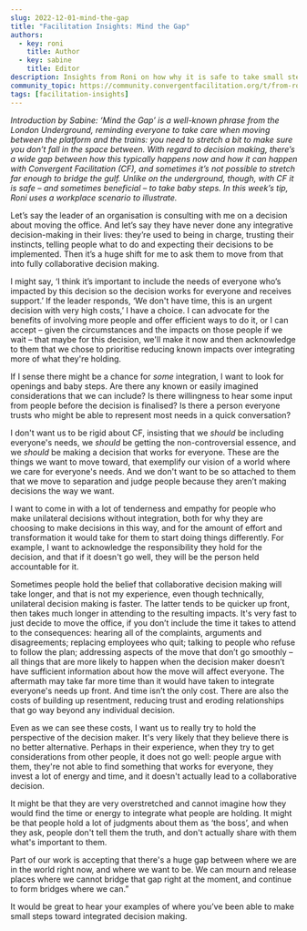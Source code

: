 ```yaml
---
slug: 2022-12-01-mind-the-gap
title: "Facilitation Insights: Mind the Gap"
authors:
  - key: roni
    title: Author
  - key: sabine
    title: Editor
description: Insights from Roni on how why it is safe to take small steps when applying CF, illustrated by a workplace scenario.
community_topic: https://community.convergentfacilitation.org/t/from-roni-mind-the-gap/90
tags: [facilitation-insights]
---
```


*Introduction by Sabine: ‘Mind the Gap’ is a well-known phrase from the London Underground, reminding everyone to take care when moving between the platform and the trains: you need to stretch a bit to make sure you don’t fall in the space between. With regard to decision making, there’s a wide gap between how this typically happens now and how it can happen with Convergent Facilitation (CF), and sometimes it’s not possible to stretch far enough to bridge the gulf. Unlike on the underground, though, with CF it *is* safe – and sometimes beneficial – to take baby steps. In this week’s tip, Roni uses a workplace scenario to illustrate.*

<!--truncate-->

<ShareFacilitationInsight community_topic={frontMatter.community_topic}/>

Let’s say the leader of an organisation is consulting with me on a decision about moving the office. And let’s say they have never done any integrative decision-making in their lives: they’re used to being in charge, trusting their instincts, telling people what to do and expecting their decisions to be implemented. Then it’s a huge shift for me to ask them to move from that into fully collaborative decision making.

I might say, ‘I think it’s important to include the needs of everyone who’s impacted by this decision so the decision works for everyone and receives support.’ If the leader responds, ‘We don't have time, this is an urgent decision with very high costs,’ I have a choice. I can advocate for the benefits of involving more people and offer efficient ways to do it, or I can accept – given the circumstances and the impacts on those people if we wait – that maybe for this decision, we'll make it now and then acknowledge to them that we chose to prioritise reducing known impacts over integrating more of what they're holding.

If I sense there might be a chance for *some* integration, I want to look for openings and baby steps. Are there any known or easily imagined considerations that we can include? Is there willingness to hear some input from people before the decision is finalised? Is there a person everyone trusts who might be able to represent most needs in a quick conversation?

I don't want us to be rigid about CF, insisting that we *should* be including everyone's needs, we *should* be getting the non-controversial essence, and we *should* be making a decision that works for everyone. These are the things we want to move toward, that exemplify our vision of a world where we care for everyone's needs. And we don't want to be so attached to them that we move to separation and judge people because they aren’t making decisions the way we want.

I want to come in with a lot of tenderness and empathy for people who make unilateral decisions without integration, both for why they are choosing to make decisions in this way, and for the amount of effort and transformation it would take for them to start doing things differently. For example, I want to acknowledge the responsibility they hold for the decision, and that if it doesn't go well, they will be the person held accountable for it.

Sometimes people hold the belief that collaborative decision making will take longer, and that is not my experience, even though technically, unilateral decision making is faster. The latter tends to be quicker up front, then takes much longer in attending to the resulting impacts. It's very fast to just decide to move the office, if you don’t include the time it takes to attend to the consequences: hearing all of the complaints, arguments and disagreements; replacing employees who quit; talking to people who refuse to follow the plan; addressing aspects of the move that don’t go smoothly – all things that are more likely to happen when the decision maker doesn’t have sufficient information about how the move will affect everyone. The aftermath may take far more time than it would have taken to integrate everyone's needs up front. And time isn’t the only cost. There are also the costs of building up resentment, reducing trust and eroding relationships that go way beyond any individual decision.

Even as we can see these costs, I want us to really try to hold the perspective of the decision maker. It's very likely that they believe there is no better alternative. Perhaps in their experience, when they try to get considerations from other people, it does not go well: people argue with them, they're not able to find something that works for everyone, they invest a lot of energy and time, and it doesn't actually lead to a collaborative decision.

It might be that they are very overstretched and cannot imagine how they would find the time or energy to integrate what people are holding. It might be that people hold a lot of judgments about them as ‘the boss’, and when they ask, people don't tell them the truth, and don't actually share with them what's important to them.

Part of our work is accepting that there's a huge gap between where we are in the world right now, and where we want to be. We can mourn and release places where we cannot bridge that gap right at the moment, and continue to form bridges where we can.”

It would be great to hear your examples of where you’ve been able to make small steps toward integrated decision making.

